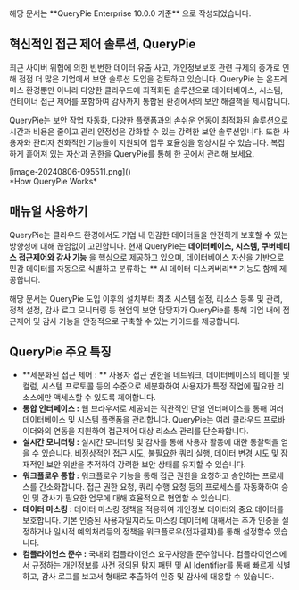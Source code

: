 
<Callout type="info">
해당 문서는  **QueryPie Enterprise 10.0.0 기준** 으로 작성되었습니다.
</Callout>

## 혁신적인 접근 제어 솔루션, QueryPie
최근 사이버 위협에 의한 빈번한 데이터 유출 사고, 개인정보보호 관련 규제의 증가로 인해 점점 더 많은 기업에서 보안 솔루션 도입을 검토하고 있습니다. QueryPie 는 온프레미스 환경뿐만 아니라 다양한 클라우드에 최적화된 솔루션으로 데이터베이스, 시스템, 컨테이너 접근 제어를 포함하여 감사까지 통합된 환경에서의 보안 해결책을 제시합니다.

QueryPie는 보안 작업 자동화, 다양한 플랫폼과의 손쉬운 연동이 최적화된 솔루션으로 시간과 비용은 줄이고 관리 안정성은 강화할 수 있는 강력한 보안 솔루션입니다. 또한 사용자와 관리자 친화적인 기능들이 지원되어 업무 효율성을 향상시킬 수 있습니다. 복잡하게 흩어져 있는 자산과 권한을 QueryPie를 통해 한 곳에서 관리해 보세요.

<p align="center">
<div>[image-20240806-095511.png]()</div>
*How QueryPie Works*
</p>



## 매뉴얼 사용하기
QueryPie는 클라우드 환경에서도 기업 내 민감한 데이터들을 안전하게 보호할 수 있는 방향성에 대해 끊임없이 고민합니다. 현재 QueryPie는  **데이터베이스, 시스템, 쿠버네티스 접근제어와 감사 기능** 을 핵심으로 제공하고 있으며, 데이터베이스 자산을 기반으로 민감 데이터를 자동으로 식별하고 분류하는 ** AI 데이터 디스커버리**  기능도 함께 제공합니다.

해당 문서는 QueryPie 도입 이후의 설치부터 최초 시스템 설정, 리소스 등록 및 관리, 정책 설정, 감사 로그 모니터링 등 현업의 보안 담당자가 QueryPie를 통해 기업 내에 접근제어 및 감사 기능을 안정적으로 구축할 수 있는 가이드를 제공합니다.



## QueryPie 주요 특징
*  **세분화된 접근 제어 : ** 사용자 접근 권한을 네트워크, 데이터베이스의 테이블 및 컬럼, 시스템 프로토콜 등의 수준으로 세분화하여 사용자가 특정 작업에 필요한 리소스에만 액세스할 수 있도록 제어합니다.
*  **통합 인터페이스 :**  웹 브라우저로 제공되는 직관적인 단일 인터페이스를 통해 여러 데이터베이스 및 시스템 플랫폼을 관리합니다. QueryPie는 여러 클라우드 프로바이더와의 연동을 지원하여 접근제어 대상 리소스 관리를 단순화합니다.
*  **실시간 모니터링 :**  실시간 모니터링 및 감사를 통해 사용자 활동에 대한 통찰력을 얻을 수 있습니다. 비정상적인 접근 시도, 불필요한 쿼리 실행, 데이터 변경 시도 및 잠재적인 보안 위반을 추적하여 강력한 보안 상태를 유지할 수 있습니다.
*  **워크플로우 통합 :**  워크플로우 기능을 통해 접근 권한을 요청하고 승인하는 프로세스를 간소화합니다. 접근 권한 요청, 쿼리 수행 요청 등의 프로세스를 자동화하여 승인 및 감사가 필요한 업무에 대해 효율적으로 협업할 수 있습니다.
*  **데이터 마스킹 :**  데이터 마스킹 정책을 적용하여 개인정보 데이터와 중요 데이터를 보호합니다. 기본 인증된 사용자일지라도 마스킹 데이터에 대해서는 추가 인증을 설정하거나 일시적 예외처리등의 정책을 워크플로우(전자결재)를 통해 설정할수 있습니다.
*  **컴플라이언스 준수 :**  국내외 컴플라이언스 요구사항을 준수합니다. 컴플라이언스에서 규정하는 개인정보를 사전 정의된 탐지 패턴 및 AI Identifier를 통해 빠르게 식별하고, 감사 로그를 보고서 형태로 추출하여 인증 및 감사에 대응할 수 있습니다. 


